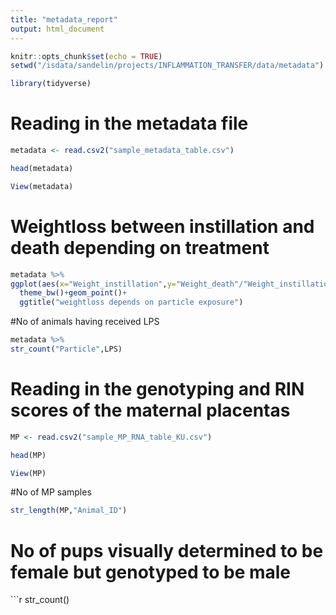 ```yaml
---
title: "metadata_report"
output: html_document
---
```


```r
knitr::opts_chunk$set(echo = TRUE)
setwd("/isdata/sandelin/projects/INFLAMMATION_TRANSFER/data/metadata")

library(tidyverse)
```

# Reading in the metadata file

```r
metadata <- read.csv2("sample_metadata_table.csv")

head(metadata)

View(metadata)
```

# Weightloss between instillation and death depending on treatment

```r
metadata %>%
ggplot(aes(x="Weight_instillation",y="Weight_death"/"Weight_instillation",col="Particle"))+
  theme_bw()+geom_point()+
  ggtitle("weightloss depends on particle exposure")
```
#No of animals having received LPS
```r
metadata %>%
str_count("Particle",LPS)
```


# Reading in the genotyping and RIN scores of the maternal placentas
```r
MP <- read.csv2("sample_MP_RNA_table_KU.csv")

head(MP)

View(MP)
```

#No of MP samples
```r
str_length(MP,"Animal_ID")
```


# No of pups visually determined to be female but genotyped to be male
```r
str_count()
